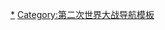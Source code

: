 {{military navigation
| name = WWII city bombing
| title = [[第二次世界大戰戰略轟炸|第二次世界大戰中對城市的轟炸]]
| bodyclass = hlist
| state = {{{state|collapsed}}}
| style = wide
| above =
* {{le|區域轟炸|Area bombardment}}
* {{le|二戰城市轟炸|Aerial bombing of cities#World War II}}
* {{le|區域轟炸指示|Area bombing directive}}
* [[火災暴風]]
* [[戰略轟炸]]
* {{le|V式武器|V-weapons}}
| group1 = [[第二次世界大戰歐洲戰場|歐洲戰場]]
| list1 = {{Navbox subgroup
 | group1 = [[丹麥佔領時期|丹麥]]
 | list1 =
* {{le|內紹爾轟炸|Nexø#Allied air attacks|內紹爾}}
* [[倫訥#盟軍轟炸|倫訥]]
 | group2 = [[納粹德國|德國]]
 | list2 = {{Navbox|subgroup
  | group1 = {{le|魯爾轟炸|Battle of the Ruhr}}
  | list1 =
* [[波鸿]]
* {{le|科隆轟炸|Bombing of Cologne in World War II|科隆}}
* [[多特蒙德#历史|多特蒙德]]
* {{le|杜伊斯堡轟炸|Bombing of Duisburg in World War II|杜伊斯堡}}
* [[杜塞尔多夫#历史|杜塞道夫]]
* {{le|埃森轟炸|Bombing of Essen in World War II|埃森}}
* [[蓋爾森基興#納粹時期|蓋爾森基興]]
* [[克雷费尔德#歷史|克雷費爾德]]
* {{le|烏帕塔爾轟炸|Bombing of Wuppertal in World War II|烏帕塔爾}}
  | group2 = 其他城市
  | list2 =
* [[亞琛#歷史|亞琛]]
* {{le|奧格斯堡轟炸|Bombing of Augsburg in World War II|奧格斯堡}}
* [[阿舍斯萊本#盟軍轟炸|阿舍斯萊本]]
* {{le|貝德克爾大轟炸|Baedeker Blitz|貝德克爾}}
* [[柏林大轰炸|柏林]]
* [[博霍爾特 (德國)#盟軍轟炸|博霍爾特]]
* {{le|布朗施維克轟炸 (1944年10月)|Bombing of Braunschweig (October 1944)|布朗施維克}}
* {{le|不來梅轟炸|Bombing of Bremen in World War II|不來梅}}
* [[布雷斯劳围城战|布雷斯勞]]
* [[开姆尼茨|肯尼茲]]
* [[克赖尔斯海姆]]
* {{le|達姆施塔特轟炸|Bombing of Darmstadt in World War II|達姆施塔特}}
* [[德绍]]
* {{le|迪岑巴赫轟炸|Bombing of Dietzenbach in World War II|迪岑巴赫}}
* [[德累斯顿轰炸|德勒斯登]]
* [[埃姆登#歷史|埃姆登]]
* [[法兰克福轰炸|法蘭克福]]
* {{le|虎魚行動|Operation Tigerfish|弗賴堡}}
* {{le|腓特烈港轟炸|Bombing of Friedrichshafen in World War II|腓特烈港}}
* [[基森]]
* [[哈尔伯施塔特]]
* [[萨勒河畔哈雷|薩勒河畔哈勒]]
* [[汉堡大轰炸|漢堡]]
* {{le|哈瑙轟炸|Bombing of Hanau in World War II|哈瑙}}
* {{le|漢諾威轟炸|Bombing of Hanover in World War II|漢諾威}}
* {{le|海布隆轟炸|Bombings of Heilbronn in World War II|海布隆}}
* {{le|希爾德斯海姆轟炸|Bombing of Hildesheim in World War II|希爾德斯海姆}}
* {{le|因斯布魯克轟炸|Bombing of Innsbruck in World War II|因斯布魯克}}
* [[耶拿]]
* [[凯撒斯劳滕|凱撒勞頓]]
* [[卡尔斯鲁厄#第三帝國時期|卡爾斯魯爾]]
* {{le|卡瑟爾轟炸|Bombing of Kassel in World War II|卡瑟爾}}
* [[克莱沃]]
* {{le|柯尼斯堡轟炸|Bombing of Königsberg in World War II|柯尼斯堡}}
* {{le|萊比錫轟炸|Bombing of Leipzig in World War II|萊比錫}}
* {{le|呂北克轟炸|Bombing of Lübeck in World War II|呂北克}}
* {{le|美因茲轟炸|Bombing of Mainz in World War II|美因茲}}
* [[馬德堡#盟軍轟炸|馬德堡]]
* {{le|曼海姆轟炸|Bombing of Mannheim in World War II|曼海姆}}
* [[默爾斯#盟軍轟炸|默爾斯]]
* [[明斯特#盟軍轟炸|明斯特]]
* {{le|慕尼黑轟炸|Bombing of Munich in World War II|慕尼黑}}
* [[诺德豪森]]
* {{le|紐倫堡轟炸|Bombing of Nuremberg in World War II|紐倫堡}}
* [[奧斯納布魯克#盟軍轟炸|奧斯納布魯克]]
* [[帕德博恩#盟軍轟炸|帕德博恩]]
* {{le|佛茨海姆轟炸|Bombing of Pforzheim in World War II|佛茨海姆}}
* [[波茨坦#20世纪|波茨坦]]
* [[罗斯托克#历史|羅斯托克]]
* [[萨尔布吕肯#第二次世界大战|薩爾布魯根]]
* {{le|施韋比施哈爾轟炸|Bombing of Schwäbisch Hall in World War II|施韋比施哈爾}}
* [[什文福#二戰|什文福]]
* [[席根#盟軍轟炸|席根]]
* {{le|司徒加特轟炸|Bombing of Stuttgart in World War II|司徒加特}}
* {{le|烏姆轟炸|Bombing of Ulm in World War II|烏姆}}
* {{le|韋瑟爾轟炸|Bombing of Wesel in World War II|韋瑟爾}} 
* {{le|威廉港轟炸|Bombing of Wilhelmshaven in World War II|威廉港}}
* [[沃姆斯#沃尔姆斯#历史|沃姆斯]]
* {{le|符茲堡轟炸|Bombing of Würzburg in World War II|符茲堡}}
}}
 | group3 = [[義大利王國 (1861年－1946年)|義大利]]
 | list3 =
* {{le|安科納轟炸|Bombing of Ancona in World War II|安科納}}
* [[空襲巴里|巴里]]
* [[博洛尼亚#歷史|波隆那]]
* {{le|卡利亞里轟炸|Bombing of Cagliari in World War II|卡利亞里}}
* [[卡西諾戰役|卡西諾]]
* {{le|福賈轟炸|Bombing of Foggia|福賈}}
* {{le|空襲弗拉斯卡蒂|Air raid on Frascati|弗拉斯卡蒂}}
* [[热那亚#歷史|热那亚]]
* [[美西納#盟軍轟炸|美西納]]
* {{le|米蘭轟炸|Bombing of Milan in World War II|米蘭}}
* {{le|那不勒斯轟炸|Bombing of Naples in World War II|那不勒斯}}
* [[帕多瓦#近現代|帕多瓦]]
* {{le|佩斯卡拉轟炸|Bombing of Pescara in World War II|佩斯卡拉}}
* {{le|比薩轟炸|Bombing of Pisa in World War II|比薩}}
* {{Link-en|里米尼戰役 (1944年)|Battle of Rimini (1944)|里米尼}}
* {{le|羅馬大轟炸|Bombing of Rome in World War II|羅馬}}
* {{le|特雷維索轟炸|Bombing of Treviso in World War II|特雷維索}}
* [[都灵#20世纪|杜林]]
* {{le|維洛那歷史#20世紀|History of Verona#20th_century|維洛那}}
* {{le|扎達爾轟炸|Bombing of Zadar in World War II|扎達爾}}
 | group4 = [[第二次世界大戰中的荷蘭|荷蘭]]
 | list4 =
* {{le|奈梅亨轟炸|Bombing of Nijmegen|奈梅亨}}
* [[鹿特丹轟炸|鹿特丹]]
 | group5 = [[波蘭戰役|波蘭]]
 | list5 =
* {{le|弗蘭波爾轟炸|Bombing of Frampol|弗蘭波爾}}
* {{le|華沙大轟炸|Bombing of Warsaw in World War II|華沙}}
* {{le|維厄隆轟炸|Bombing of Wieluń|維厄隆}}
 | group6 = {{le|第二次世界大戰中的羅馬尼亞|Romania in World War II|羅馬尼亞}}
 | list6 =
* {{le|布加勒斯特大轟炸|Bombing of Bucharest in World War II|布加勒斯特}}
* {{le|潮汐行動|Operation Tidal Wave|普洛耶什蒂}}
 | group7 = [[苏联]]
 | list7 =
* {{le|高爾基轟炸|Bombing of Gorky in World War II|高爾基}}
* [[列寧格勒圍城戰#炮轟|列寧格勒]]
* {{le|明斯克轟炸|Bombing of Minsk in World War II|明斯克}}
* {{le|史達林格勒轟炸|Bombing of Stalingrad|史達林格勒}}
 | group8 = {{le|英國第二次世界大戰軍事史|Military history of the United Kingdom during World War II|英國}}
 | list8 =
* [[不列顛戰役]]
* [[伦敦大轰炸|大轟炸]]
** {{le|巴羅發內斯大轟炸|Barrow Blitz|巴羅發內斯}}
** {{le|巴斯大轟炸|Bath Blitz|巴斯}}
** {{le|貝爾法斯特大轟炸|Belfast Blitz|貝爾法斯特}}
** {{le|伯明罕大轟炸|Birmingham Blitz|伯明罕}}
** {{le|布來頓大轟炸|Brighton Blitz|布來頓}}
** {{le|布里斯托大轟炸|Bristol Blitz|布里斯托}}
** {{le|卡地夫大轟炸|Cardiff Blitz|卡地夫}}
** {{le|克萊德班克大轟炸|Clydebank Blitz|克萊德班克}}
** [[考文垂大轟炸|考文垂]]
** {{le|艾克希特大轟炸|Exeter Blitz|艾克希特}}
** {{le|格里諾克大轟炸|Greenock Blitz|格里諾克}}
** {{le|赫爾大轟炸|Hull Blitz|赫爾}}
** {{le|里茲大轟炸|Leeds Blitz|里茲}}
** {{le|利物浦大轟炸|Liverpool Blitz|利物浦}}
** [[伦敦大轰炸|倫敦]]
** {{le|曼徹斯特大轟炸|Manchester Blitz|曼徹斯特}}
** {{le|諾里奇大轟炸|Norwich Blitz|諾里奇}}
** {{le|諾丁漢大轟炸|Nottingham Blitz|諾丁漢}}
** {{le|普利茅斯大轟炸|Plymouth Blitz|普利茅斯}}
** {{le|雪菲爾大轟炸|Sheffield Blitz|雪菲爾}}
** {{le|南安普敦大轟炸|Southampton Blitz|南安普敦}}
** {{le|斯萬西大轟炸|Swansea Blitz|斯萬西}}
 | group9 = [[世界大戰時期的瑞士|瑞士]]
 | list9 =
* {{le|瑞士轟炸#沙夫豪森|Bombings of Switzerland in World War II#Schaffhausen|沙夫豪森}}
* {{le|瑞士轟炸#萊茵河畔施泰因|Bombings of Switzerland in World War II#Stein am Rhein|萊茵河畔施泰因}}
* {{le|瑞士轟炸#蘇黎世|Bombings of Switzerland in World War II#Zürich and Basel|蘇黎世}}
 | group10 = 其他城市
 | list10 =
* [[1941年惩罚行动|贝尔格莱德]]（[[南斯拉夫王國|南斯拉夫]]）
* [[布达佩斯#歷史|布达佩斯]]（[[匈牙利王國 (1920年－1946年)|匈牙利]]）
* {{le|強恩伍德行動|Operation Charnwood#Preliminary attacks|卡昂}}（[[法蘭西第三共和國|法國]]）
* {{le|都柏林轟炸|Bombing of Dublin in World War II|都柏林}}（{{le|愛爾蘭二戰的中立性|Irish neutrality during World War II|愛爾蘭}}）
* [[赫尔辛基轰炸 (二战期)|赫爾辛基]]（{{le|芬蘭二戰軍事史|Military history of Finland during World War II|芬蘭}}）
* {{le|波德里查轟炸|Bombing of Podgorica in World War II|波德里查}}（{{le|義屬蒙特內哥羅|Italian governorate of Montenegro|蒙特內哥羅}}）
* {{le|布拉格轟炸|Bombing of Prague|布拉格}}（[[波希米亞和摩拉維亞保護國|捷克]][[斯洛伐克共和國 (1939年－1945年)|斯洛伐克]]）
* {{le|索菲亞轟炸|Bombing of Sofia in World War II|索菲亞}}（{{le|保加利亞第二次世界大戰軍事史|Military history of Bulgaria during World War II|保加利亞}}）
* [[塔林轟炸|塔林]]（[[第二次世界大戰中的愛沙尼亞|愛沙尼亞]]）
* {{le|維也納轟炸|Bombing of Vienna in World War II|維也納}}（{{le|納粹統治下的奧地利|Austria under National Socialism|奧地利}}）
* {{le|札格雷布轟炸|Bombing of Zagreb in World War II|札格雷布}}（[[克羅埃西亞獨立國|克羅埃西亞]]）
}}
| group2 = [[太平洋戰爭|亞洲及太平洋戰場]]
| list2 = {{Navbox subgroup
 | group1 = [[英屬緬甸|緬甸]]
 | list1 =
* [[緬甸戰役]]
** {{le|曼德勒轟炸|Bombing of Mandalay (1942)|曼德勒}}
** {{le|仰光轟炸|Bombing of Rangoon (1941–1942)|盟國仰光}}
 | group2 = [[中華民國大陸時期|中華民國]]
 | list2 =
* [[重慶大轟炸|重慶]]
* [[南京大轟炸|南京]]
* [[淞沪会战|上海]]
* [[乐山大轰炸|樂山]]
* [[成都大轰炸|成都]]
* [[漢口大空襲|漢口]]
* [[西安大轰炸|西安]]
* [[郑州大轰炸|郑州]]
* [[昆明大轰炸|昆明]]
* [[保山大轰炸|保山]]
 | group3 = [[內地 (大日本帝國)|日本內地]]
 | list3 =
* [[空襲日本]]
* {{le|土崎空襲|Bombing of Akita in World War II|土崎}}
* {{le|青森空襲|Bombing of Aomori in World War II|青森}}
* {{le|福井空襲|Bombing of Fukui during World War II|福井}}
* {{le|福岡空襲|Bombing of Fukuoka|福岡}}
* {{le|岐阜空襲|Bombing of Gifu in World War II|岐阜}}
* {{le|濱松空襲|Bombing of Hamamatsu in World War II|濱松}}
* {{le|平塚大空襲|Bombing of Hiratsuka in World War II|平塚}}
* [[廣島與長崎原子彈爆炸|原子彈轟炸]]
**[[广岛市原子弹爆炸|廣島]]
**[[長崎市原子彈爆炸|長崎]]
* [[神戶大空襲|神戶]]
* {{le|甲府空襲|Bombing of Kōfu in World War II|甲府}}
* [[吳港空襲|吳市]]
* {{le|長岡空襲|Bombing of Nagaoka|長岡}}
* [[名古屋大空襲|名古屋]]
* [[沖繩島戰役|那霸]]
* {{le|沼津大空襲|Bombing of Numazu in World War II|沼津}}
* {{le|岡崎空襲|Bombing of Okazaki in World War II|岡崎}}
* [[大阪大空襲|大阪]]
* [[側手翻行動|拉包爾]]
* {{le|仙台空襲|Bombing of Sendai during World War II|仙台}}
* {{le|静岡大空襲|Bombing of Shizuoka in World War II|靜岡}}
* [[東京大轟炸|東京]]（[[1945年3月10日东京大轰炸|1945年3月10日]]）
* {{le|豊橋空襲|Toyohashi Air Raid|豊橋}}
* {{le|豊川空襲|Bombing of Toyokawa in World War II|豊川}}
* {{le|宇都宮空襲|Bombing of Utsunomiya during World War II|宇都宮}}
* [[1944年6月轰炸八幡市|八幡市]]
* {{le|四日市空襲|Bombing of Yokkaichi in World War II|四日市}}
* [[橫濱大空襲|橫濱]]
 | group4 = [[台灣日治時期|臺灣]]
 | list4 =
* [[臺北大空襲|臺北]]
* [[新竹空襲|新竹]]
* [[高雄大空襲|高雄]]（[[高雄大空襲#岡山大空襲|岡山]]）
* [[松山空襲|松山]]
* [[基隆大空襲|基隆]]
* [[澎湖大空襲|澎湖]]
 | group5 = [[香港日治時期|香港]]
 | list5 = 
* [[盟軍誤炸紅磡民居|紅磡]]
* [[空襲香港|香港島]]
* [[盟軍誤炸灣仔市中心|灣仔]]
* [[九龍大空襲|九龍]]
* [[盟軍誤炸銅鑼灣|銅鑼灣]]
 | group6 = [[新加坡历史#英属时期（1819-1942）|新加坡]]
 | list6 =
* [[轟炸新加坡 (1941年)|英屬時期]]
* [[轰炸新加坡 (1944年－1945年)|日佔時期]]
 | group7 = {{le|澳洲第二次世界大戰軍事史|Military history of Australia during World War II|澳洲}}
 | list7 =
* {{le|攻擊布魯姆|Attack on Broome|布魯姆}}
* [[達爾文空襲|達爾文]]
 | group8 ={{le|美國第二次世界大戰軍事史|Military history of the United States during World War II|美國}}
 | list8 =
* [[珍珠港事件|珍珠港]]
* [[荷蘭港戰役|烏納拉斯卡]]
 | group9 = 其他城市
 | list9 =
* {{le|曼谷轟炸|Bombing of Bangkok in World War II|曼谷}}（[[第二次世界大战期间的泰国|泰國]]）
* {{le|吉隆坡轟炸|Bombing of Kuala Lumpur (1945)|吉隆坡}}（[[馬來亞日佔時期|馬來亞]]）
* [[馬尼拉戰役 (1945年)|馬尼拉]]（[[菲律賓第二共和國|菲律賓]]）
}}
| group3 = [[第二次世界大戰地中海、中東及非洲戰場|地中海及中東戰場]]
| list3 = {{Navbox subgroup
 | group1 = [[巴勒斯坦託管地|巴勒斯坦]]
 | list1 =
* {{le|義大利轟炸巴勒斯坦託管地|Italian bombing of Mandatory Palestine in World War II|阿卡}}
* {{le|義大利轟炸巴勒斯坦託管地|Italian bombing of Mandatory Palestine in World War II|海法}}
* {{le|義大利轟炸巴勒斯坦託管地|Italian bombing of Mandatory Palestine in World War II|雅法}}
* {{le|義大利轟炸巴勒斯坦託管地|Italian bombing of Mandatory Palestine in World War II|特拉維夫市}}
 | group2 = 其他城市
 | list2 =
* {{le|巴林轟炸|Bombing of Bahrain in World War II|巴林}}
* {{le|巴林轟炸|Bombing of Bahrain in World War II|達蘭}}（[[沙特阿拉伯|沙烏地阿拉伯]]）
* {{le|直布羅陀第二次世界大戰軍事史#義大利轟炸直布羅陀|Military history of Gibraltar during World War II#Italian bombing of Gibraltar|直布羅陀}}
* {{le|馬爾他圍城戰 (第二次世界大戰)|Siege of Malta (World War II)|馬爾他}}
}}
| group4 = [[北非戰場]]
| list4 = {{Navbox subgroup
 | group1 = {{le|法屬查德|French Chad|查德}}
 | list1 =
* {{le|布萊希特別突擊隊|Sonderkommando Blaich|拉密堡}}
}}
}}<noinclude>
{{Documentation}}
[[Category:第二次世界大战中对城市的轰炸|*]]
[[Category:第二次世界大战导航模板]]
</noinclude>